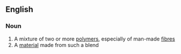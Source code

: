 ==English==

===Noun===
{{en-noun}}

# A mixture of two or more [[polymer]]s, especially of man-made [[fibre]]s
# A [[material]] made from such a blend